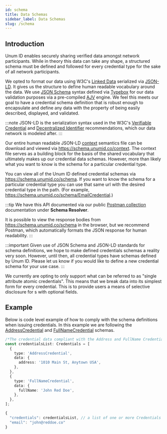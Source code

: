 ```yaml
---
id: schema
title: Data Schemas
sidebar_label: Data Schemas
slug: /schema
---
```



## Introduction

Unum ID enables securely sharing verified <a href="/terminology#credential"><Tip type="credential"/></a> data amongst network participants. While in theory this data can take any shape, a structured schema must be defined and followed for every credential type for the sake of all network participants.

We opted to format our data using W3C's [Linked Data](https://www.w3.org/standards/semanticweb/data) serialized via [JSON-LD](https://www.w3.org/TR/json-ld11/). It gives us the structure to define human readable vocabulary around the data. We use [JSON Schema](https://json-schema.org/) syntax defined via [Typebox](https://github.com/sinclairzx81/typebox) for our data validation purposes via a pre-compiled [AJV](https://ajv.js.org/guide/why-ajv.html) engine. We feel this meets our goal to have a credential schema definition that is robust enough to encapsulate and define any data with the property of being easily described, displayed, and validated.

:::note
JSON-LD is the serialization syntax used in the W3C's [Verifiable Credential](https://www.w3.org/TR/vc-data-model/#json-ld) and [Decentralized Identifier](https://www.w3.org/TR/did-core/#json-ld) recommendations, which our data network is modeled after.
:::

Our entire human readable JSON-LD [context](https://www.w3.org/TR/json-ld11/#the-context) semantics file can be download and viewed via https://schema.unumid.co/context. The context file serves as a building block for the basis of the shared vocabulary that ultimately makes up our credential data schemas. However, more than likely what you want to know is the schema for a particular credential type.

You can view all of the Unum ID defined credential schemas via https://schema.unumid.co/schema. If you want to know the schema for a particular credential type you can use that same url with the desired credential type in the path. (For example, https://schema.unumid.co/schema/EmailCredential.)

:::tip
We have this API documented via our public [Postman collection](https://docs.api.unumid.co/) documentation under **Schema Resolver**.

It is possible to view the response bodies from https://schema.unumid.co/schema in the browser, but we recommend Postman, which automatically formats the JSON response for human readability.
:::

:::important
Given use of JSON Schema and JSON-LD standards for schema definitions, we hope to make <a href="/terminology#customer"><Tip type="customer"/></a> defined credentials schemas a reality very soon. However, until then, all credential types have schemas defined by Unum ID. Please let us know if you would like to define a new credential schema for your use case.
:::

We currently are opting to only support what can be referred to as "single attribute atomic credentials". This means that we break data into its simplest form for every credential. This is to provide users a means of selective disclosure for <a href="/terminology#request"><Tip type="request"/></a>s with optional fields.

## Example

Below is code level example of how to comply with the schema definitions when issuing credentials. In this example we are following the [AddressCredential](https://schema.unumid.co/schema/AddressCredential) and [FullNameCredential](https://schema.unumid.co/schema/FullNameCredential) schemas.

```typescript
/*The credential data compliant with the Address and FullName Credentials schemas*/
const credentialsList: Credentials = [
  {
    type: 'AddressCredential',
    data: {
      address: '1010 Main St, Anytown USA',
    },
  },
  {
    type: 'FullNameCredential',
    data: {
      fullName: 'John Red Doe',
    },
  },
];
```

```typescript title="Example Request Body for Issuing Credentials"
{
  "credentials": credentialsList, // a list of one or more Credentials objects
  "email": "john@reddoe.co"
}

```
